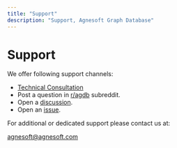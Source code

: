 ```yaml
---
title: "Support"
description: "Support, Agnesoft Graph Database"
---
```


# Support

We offer following support channels:

- [Technical Consultation](#technical-consultation)
- Post a question in [r/agdb](https://www.reddit.com/r/agdb/) subreddit.
- Open a [discussion](https://github.com/agnesoft/agdb/discussions).
- Open an [issue](https://github.com/agnesoft/agdb/issues).

For additional or dedicated support please contact us at:

[agnesoft@agnesoft.com](mailto:agnesoft@agnesoft.com)
